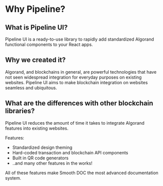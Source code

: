 # Why Pipeline?

## What is Pipeline UI?

Pipeline UI is a ready-to-use library to rapidly add standardized Algorand functional components to your React apps. 

## Why we created it?

Algorand, and blockchains in general, are powerful technologies that have not seen widespread integration for everyday purposes on existing websites. Pipeline UI aims to make blockchain integration on websites seamless and ubiquitous. 

## What are the differences with other blockchain libraries?

Pipeline UI reduces the amount of time it takes to integrate Algorand features into existing websites.

Features:

- Standardized design theming
- Hard-coded transaction and blockchain API components
- Built in QR code generators
- ..and many other features in the works!

All of these features make Smooth DOC the most advanced documentation system.